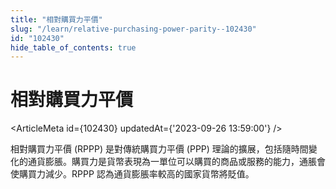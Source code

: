 ```yaml
---
title: "相對購買力平價"
slug: "/learn/relative-purchasing-power-parity--102430"
id: "102430"
hide_table_of_contents: true
---
```



# 相對購買力平價

<ArticleMeta id={102430} updatedAt={'2023-09-26 13:59:00'} />
<div className='border-solid border-b border-t-0 my-4 border-[var(--ifm-color-gray-300)]' />

相對購買力平價 (RPPP) 是對傳統購買力平價 (PPP) 理論的擴展，包括隨時間變化的通貨膨脹。購買力是貨幣表現為一單位可以購買的商品或服務的能力，通脹會使購買力減少。RPPP 認為通貨膨脹率較高的國家貨幣將貶值。
